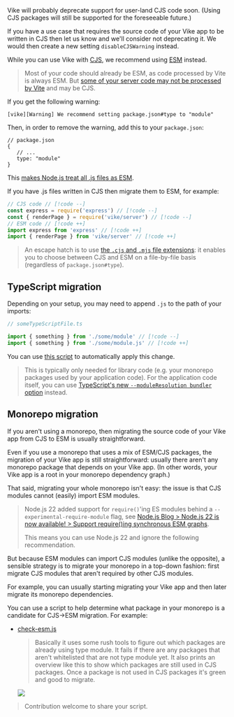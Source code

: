 
<Warning>
Vike will probably deprecate support for user-land CJS code soon. (Using CJS packages will still be supported for the foreseeable future.)

If you have a use case that requires the source code of your Vike app to be written in CJS then let us know and we'll consider not deprecating it. We would then create a new setting `disableCJSWarning` instead.
</Warning>

While you can use Vike with
[CJS](https://nodejs.org/api/modules.html#modules-commonjs-modules:~:text=CommonJS%20modules%20are%20the%20original%20way%20to%20package%20JavaScript%20code%20for%20Node.js.%20Node.js%20also%20supports%20the%20ECMAScript%20modules%20standard%20used%20by%20browsers%20and%20other%20JavaScript%20runtimes.),
we recommend using
[ESM](https://nodejs.org/api/esm.html#modules-ecmascript-modules:~:text=ECMAScript%20modules%20are%20the%20official%20standard%20format%20to%20package%20JavaScript%20code%20for%20reuse.%20Modules%20are%20defined%20using%20a%20variety%20of%20import%20and%20export%20statements.)
instead.

> Most of your code should already be ESM, as code processed by Vite is always ESM. But [some of your server code may not be processed by Vite](https://github.com/vikejs/vike/issues/562) and may be CJS.

If you get the following warning:

```
[vike][Warning] We recommend setting package.json#type to "module"
```

Then, in order to remove the warning, add this to your `package.json`:

```json5
// package.json
{
   // ...
   type: "module"
}
```

This [makes Node.js treat all .js files as ESM](https://nodejs.org/docs/latest-v13.x/api/esm.html#esm_package_json_type_field:~:text=Files%20ending%20with%20.js%20will%20be%20loaded%20as%20ES%20modules%20when%20the%20nearest%20parent%20package.json%20file%20contains%20a%20top%2Dlevel%20field%20%22type%22%20with%20a%20value%20of%20%22module%22.).

If you have .js files written in CJS then migrate them to ESM, for example:

```js
// CJS code // [!code --]
const express = require('express') // [!code --]
const { renderPage } = require('vike/server') // [!code --]
// ESM code // [!code ++]
import express from 'express' // [!code ++]
import { renderPage } from 'vike/server' // [!code ++]
```

> An escape hatch is to use [the `.cjs` and `.mjs` file extensions](https://nodejs.org/api/esm.html#enabling:~:text=Authors%20can%20tell%20Node.js%20to%20use%20the%20ECMAScript%20modules%20loader%20via%20the%20.mjs%20file%20extension): it enables you to choose between CJS and ESM on a file-by-file basis (regardless of `package.json#type`).


## TypeScript migration

Depending on your setup, you may need to append `.js` to the path of your imports:

```ts
// someTypeScriptFile.ts

import { something } from './some/module' // [!code --]
import { something } from './some/module.js' // [!code ++]
```

You can use [this script](https://gist.github.com/brillout/79fd8b21e8893f92334b885ee9fa30ff) to automatically apply this change.

> This is typically only needed for library code (e.g. your monorepo packages used by your application code). For the application code itself, you can use [TypeScript's new `--moduleResolution bundler` option](https://devblogs.microsoft.com/typescript/announcing-typescript-5-0/#moduleresolution-bundler) instead.


## Monorepo migration

If you aren't using a monorepo, then migrating the source code of your Vike app from CJS to ESM is usually straightforward.

Even if you use a monorepo that uses a mix of ESM/CJS packages, the migration of your Vike app is still straightforward: usually there aren't any monorepo package that depends on your Vike app. (In other words, your Vike app is a root in your monorepo dependency graph.)

That said, migrating your whole monorepo isn't easy: the issue is that CJS modules cannot (easily) import ESM modules.

> Node.js 22 added support for `require()`'ing ES modules behind a `--experimental-require-module` flag, see [Node.js Blog > Node.js 22 is now available! > Support require()ing synchronous ESM graphs](https://nodejs.org/en/blog/announcements/v22-release-announce#support-requireing-synchronous-esm-graphs).
>
> This means you can use Node.js 22 and ignore the following recommendation.

But because ESM modules can import CJS modules (unlike the opposite), a sensible strategy is to migrate your monorepo in a top-down fashion: first migrate CJS modules that aren't required by other CJS modules.

For example, you can usually starting migrating your Vike app and then later migrate its monorepo dependencies.

You can use a script to help determine what package in your monorepo is a candidate for CJS->ESM migration. For example:
 - [check-esm.js](https://gist.github.com/ChristophP/2c0082f6944fae6d0a15e99b2dfb5423)
   > Basically it uses some rush tools to figure out which packages are already using type module. It fails if there are any packages that aren't whitelisted that are not type module yet. It also prints an overview like this to show which packages are still used in CJS packages. Once a package is not used in CJS packages it's green and good to migrate.
   <img src="https://i.imgur.com/xRscY2r.png" />

> Contribution welcome to share your script.
